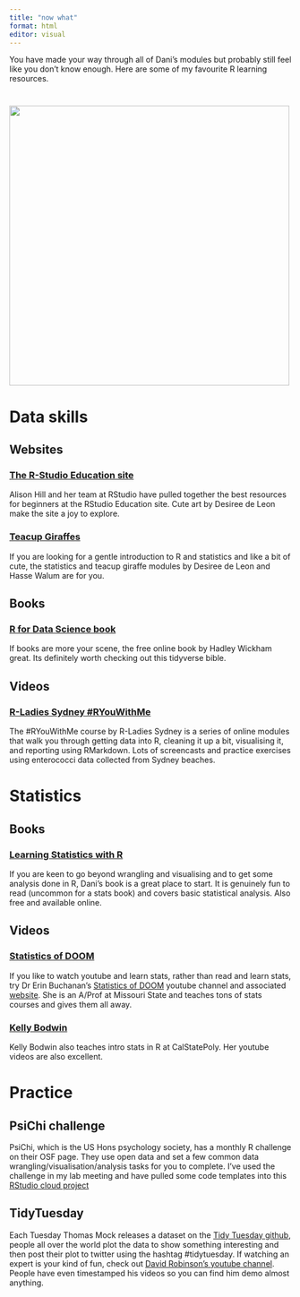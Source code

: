 ```yaml
---
title: "now what"
format: html
editor: visual
---
```


You have made your way through all of Dani's modules but probably still feel like you don't know enough. Here are some of my favourite R learning resources.

# ![](images/sunshine.png){width="500"}

# Data skills

## Websites

### [The R-Studio Education site](https://education.rstudio.com/)

Alison Hill and her team at RStudio have pulled together the best resources for beginners at the RStudio Education site. Cute art by Desiree de Leon make the site a joy to explore.

### [Teacup Giraffes](https://tinystats.github.io/teacups-giraffes-and-statistics/index.html)

If you are looking for a gentle introduction to R and statistics and like a bit of cute, the statistics and teacup giraffe modules by Desiree de Leon and Hasse Walum are for you.

## Books

### [R for Data Science book](https://r4ds.had.co.nz/)

If books are more your scene, the free online book by Hadley Wickham great. Its definitely worth checking out this tidyverse bible.

## Videos

### [R-Ladies Sydney #RYouWithMe](https://rladiessydney.org/courses/ryouwithme/)

The #RYouWithMe course by R-Ladies Sydney is a series of online modules that walk you through getting data into R, cleaning it up a bit, visualising it, and reporting using RMarkdown. Lots of screencasts and practice exercises using enterococci data collected from Sydney beaches.

# Statistics

## Books

### [Learning Statistics with R](https://learningstatisticswithr.com/book/)

If you are keen to go beyond wrangling and visualising and to get some analysis done in R, Dani's book is a great place to start. It is genuinely fun to read (uncommon for a stats book) and covers basic statistical analysis. Also free and available online.

## Videos

### [Statistics of DOOM](https://www.youtube.com/channel/UCMdihazndR0f9XBoSXWqnYg)

If you like to watch youtube and learn stats, rather than read and learn stats, try Dr Erin Buchanan's [Statistics of DOOM](https://www.youtube.com/channel/UCMdihazndR0f9XBoSXWqnYg) youtube channel and associated [website](https://statisticsofdoom.com/). She is an A/Prof at Missouri State and teaches tons of stats courses and gives them all away.

### [Kelly Bodwin](https://www.youtube.com/channel/UCchB_GC3WYW8kuGPyllLE7Q)

Kelly Bodwin also teaches intro stats in R at CalStatePoly. Her youtube videos are also excellent.

# Practice

## PsiChi challenge

PsiChi, which is the US Hons psychology society, has a monthly R challenge on their OSF page. They use open data and set a few common data wrangling/visualisation/analysis tasks for you to complete. I've used the challenge in my lab meeting and have pulled some code templates into this [RStudio cloud project](https://posit.cloud/content/5737294)

## TidyTuesday

Each Tuesday Thomas Mock releases a dataset on the [Tidy Tuesday github](https://github.com/rfordatascience/tidytuesday), people all over the world plot the data to show something interesting and then post their plot to twitter using the hashtag #tidytuesday. If watching an expert is your kind of fun, check out [David Robinson's youtube channel](https://www.youtube.com/channel/UCeiiqmVK07qhY-wvg3IZiZQ). People have even timestamped his videos so you can find him demo almost anything.
